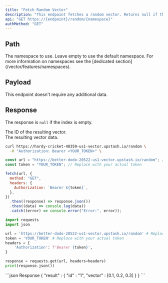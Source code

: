 ```yaml
---
title: "Fetch Random Vector"
description: "This endpoint fetches a random vector. Returns null if the index is empty."
api: "GET https://{endpoint}/random/{namespace}"
authMethod: "GET"
---
```


## Path

<ParamField path="namespace" type="string">
  The namespace to use. Leave empty to use the default namespace. For more
  information on namespaces see the [dedicated
  section](/vector/features/namespaces).
</ParamField>

## Payload

This endpoint doesn't require any additional data.

## Response

The response is `null` if the index is empty.

<ResponseField name="id" type="string" required>
  The ID of the resulting vector. <br />
</ResponseField>
<ResponseField name="vector" type="number[]">
  The resulting vector data.
</ResponseField>

<RequestExample>

```sh curl
curl https://hardy-cricket-48359-us1-vector.upstash.io/random \
  -H "Authorization: Bearer <YOUR_TOKEN>" \
```

```js Node
const url = "https://better-dodo-20522-us1-vector.upstash.io/random"; // Replace with your index endpoint.
const token = "YOUR_TOKEN"; // Replace with your actual token

fetch(url, {
  method: "GET",
  headers: {
    Authorization: `Bearer ${token}`,
  },
})
  .then((response) => response.json())
  .then((data) => console.log(data))
  .catch((error) => console.error("Error:", error));
```

```python Python
import requests
import json

url = 'https://better-dodo-20522-us1-vector.upstash.io/random' # Replace with your index endpoint.
token = 'YOUR_TOKEN' # Replace with your actual token
headers = {
    'Authorization': f'Bearer {token}',
}

response = requests.get(url, headers=headers)
print(response.json())
```

</RequestExample>

<ResponseExample>
```json Response
{
  "result" : {
    "id" : "1",
    "vector" : [0.1, 0.2, 0.3]
  }
}
```

</ResponseExample>
